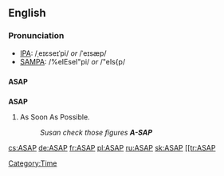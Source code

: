 ==English==

===Pronunciation===
*[[IPA]]: /ˌeɪɛseɪˈpi/ ''or'' /ˈeɪsæp/
*[[SAMPA]]: /%eIEseI"pi/ ''or'' /"eIs{p/

==={{initialism}}===
'''ASAP'''

==={{acronym}}===
'''ASAP'''
# As Soon As Possible.
#: ''Susan check those figures '''A-SAP''' ''

[[Category:Time]]

[[cs:ASAP]]
[[de:ASAP]]
[[fr:ASAP]]
[[pl:ASAP]]
[[ru:ASAP]]
[[sk:ASAP]]
[[
[[tr:ASAP]]